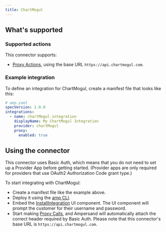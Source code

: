 ```yaml
---
title: ChartMogul
---
```

## What's supported

### Supported actions

This connector supports:
- [Proxy Actions](/proxy-actions), using the base URL `https://api.chartmogul.com`.

### Example integration

To define an integration for ChartMogul, create a manifest file that looks like this:

```YAML
# amp.yaml
specVersion: 1.0.0
integrations:
  - name: chartMogul-integration
    displayName: My ChartMogul Integration
    provider: chartMogul
    proxy:
      enabled: true
```

## Using the connector

This connector uses Basic Auth, which means that you do not need to set up a Provider App before getting started. (Provider apps are only required for providers that use OAuth2 Authorization Code grant type.)

To start integrating with ChartMogul:
- Create a manifest file like the example above.
- Deploy it using the [amp CLI](/cli/overview).
- Embed the [InstallIntegration](/embeddable-ui-components#install-integration) UI component. The UI component will prompt the customer for their username and password.
- Start making [Proxy Calls](/proxy-actions), and Ampersand will automatically attach the correct header required by Basic Auth. Please note that this connector's base URL is `https://api.chartmogul.com`.
